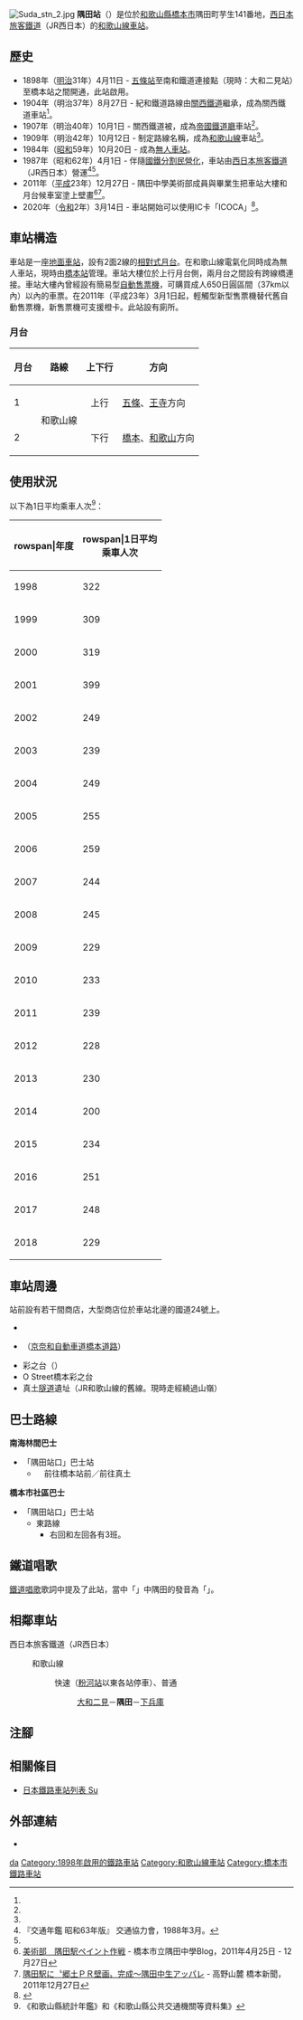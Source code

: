 {{NoteTA|G1=Transport
|T=zh-hans:隅田站;zh-hk:隅田站;zh-tw:隅田車站;
|1=zh-hans:隅田站;zh-hk:隅田站;zh-tw:隅田車站;
}}
{{Infobox station
|公司色 = #0072bc
|站名 = 隅田
|圖片 = Suda stn 1.jpg
|圖片說明 = 車站大樓（2006年7月）
|日文原名 = 隅田
|平假名 = すだ
|羅馬拼音 = Suda
|副站名 = 
|電報略號 = スタ
|所在地 = {{JPN}}[[和歌山縣|和歌山縣]][[橋本市|橋本市]]隅田町芋生141番地
|座標 = {{coord|34|19|41.19|N|135|39|19.92|E|type:railwaystation_region:JP-24|display=inline,title}}
|車站構造 = [[地面車站|地面車站]]
|月台配置 = 2面2線
|啟用年月日 = 1898年（[[明治|明治]]31年）4月11日<ref name="sone42">{{Cite book|author={{Translink|ja|曽根悟|曾根悟}}（監修）|title=週刊 歴史でめぐる鉄道全路線 国鉄・JR|editor=朝日新聞出版分冊百科編集部（編集）|publisher={{Translink|ja|朝日新聞出版}}|series=週刊朝日百科|volume=42号 阪和線・和歌山線・桜井線・湖西線・関西空港線|date=2010-05-16|pages=20-21|language=ja}}</ref>
|廢站年月日 = 
|乘客人數 = 229
|上下車人次 = 
|統計年度 = 2018
|轉車 = 
|全寬備註 = [[無人車站|無人車站]]（設有自動售票機）
|adjacent = {{Adjacent stations|system=西日本旅客鐵道近畿地域路線|line=KT|left=大和二見|right=下兵庫|note-left=4.0km|note-mid=距離[[王寺站_(日本)|王寺]]41.1km|note-right=2.1km}}
}}
[[File:Suda_stn_2.jpg|thumb]]
'''隅田站'''（{{jpn|j=隅田駅|hg=すだえき|rm=Suda eki|f=y}}）是位於[[和歌山縣|和歌山縣]][[橋本市|橋本市]]隅田町芋生141番地，[[西日本旅客鐵道|西日本旅客鐵道]]（JR西日本）的[[和歌山線|和歌山線]][[鐵路車站|車站]]。

== 歷史 ==
* 1898年（[[明治|明治]]31年）4月11日 - {{Translink|ja|紀和鉄道|紀和鐵道}}[[五條站_(奈良縣)|五條站]]至南和鐵道連接點（現時：大和二見站）至橋本站之間開通，此站啟用。 
* 1904年（明治37年）8月27日 - 紀和鐵道路線由[[關西鐵道|關西鐵道]]繼承，成為關西鐵道車站<ref name="sone42"/>。
* 1907年（明治40年）10月1日 - 關西鐵道被{{Translink|ja|鉄道国有法|鐵道國有法|國有化}}，成為[[帝國鐵道廳|帝國鐵道廳]]車站<ref name="sone42"/>。
* 1909年（明治42年）10月12日 - 制定路線名稱，成為[[和歌山線|和歌山線]]車站<ref name="sone42"/>。
* 1984年（[[昭和|昭和]]59年）10月20日 - 成為[[無人車站|無人車站]]。
* 1987年（昭和62年）4月1日 - 伴隨[[國鐵分割民營化|國鐵分割民營化]]，車站由[[西日本旅客鐵道|西日本旅客鐵道]]（JR西日本）營運<ref name="trafic-yearbook-1988">『交通年鑑 昭和63年版』 交通協力會，1988年3月。</ref><ref name="sone42"/>。
* 2011年（[[平成|平成]]23年）12月27日 - 隅田中學美術部成員與畢業生把車站大樓和月台候車室塗上壁畫<ref>[http://www.edu.city.hashimoto.wakayama.jp/weblog/index.php?id=hashimoto18&type=7&date=20111227&search_word=%C8%FE%BD%D1%C9%F4%A1%A1%B6%F9%C5%C4%B1%D8%A5%DA%A5%A4%A5%F3%A5%C8%BA%EE%C0%EF&search_option=1 美術部　隅田駅ペイント作戦]{{ja icon}} - 橋本市立隅田中學Blog，2011年4月25日 - 12月27日</ref><ref>[http://hashimoto-news.com/news/2011/12/27/9697/ 隅田駅に〝郷土ＰＲ壁画〟完成～隅田中生アッパレ]{{ja icon}} - 高野山麓 橋本新聞，2011年12月27日</ref>。
* 2020年（[[令和|令和]]2年）3月14日 - 車站開始可以使用IC卡「ICOCA」<ref>{{Cite press release|url=https://www.westjr.co.jp/press/article/items/191213_00_wakayama.pdf|archiveurl=https://web.archive.org/web/20210104022914/https://www.westjr.co.jp/press/article/items/191213_00_wakayama.pdf|format=PDF|language=ja|title=2020年春ダイヤ改正について|publisher=西日本旅客鉄道和歌山支社|date=2019-12-13|accessdate=2021-01-08|archivedate=2021-01-04}}</ref>。

== 車站構造 ==
車站是一座[[地面車站|地面車站]]，設有2面2線的[[相對式月台|相對式月台]]。在和歌山線電氣化同時成為無人車站，現時由[[橋本站_(和歌山縣)|橋本站]]管理。車站大樓位於上行月台側，兩月台之間設有跨線橋連接。車站大樓內曾經設有簡易型[[自動售票機|自動售票機]]，可購買成人650日圓區間（37km以內）以內的車票。在2011年（平成23年）3月1日起，輕觸型新型售票機替代舊自動售票機，新售票機可支援橙卡。此站設有廁所。

=== 月台 ===
{| rules="rows" class="wikitable"
!月台!!路線!!上下行!!方向
|-
! 1
| rowspan="2"| '''{{JR西路線記号|K|T}}''' 和歌山線
| style="text-align:center" | 上行
| [[五条站_(奈良縣)|五條]]、[[王寺站_(日本)|王寺]]方向
|-
! 2
| style="text-align:center" | 下行
| [[橋本站_(和歌山縣)|橋本]]、[[和歌山站|和歌山]]方向
|}

== 使用狀況 ==
以下為1日平均乘車人次<ref>《和歌山縣統計年鑑》和《和歌山縣公共交通機關等資料集》</ref>：
{| class="wikitable" style="text-align:right;"
|-
!rowspan|年度
!rowspan|1日平均<br>乘車人次
|-
|1998
|322
|-
|1999
|309
|-
|2000
|319
|-
|2001
|399
|-
|2002
|249
|-
|2003
|239
|-
|2004
|249
|-
|2005
|255
|-
|2006
|259
|-
|2007
|244
|-
|2008
|245
|-
|2009
|229
|-
|2010
|233
|-
|2011
|239
|-
|2012
|228
|-
|2013
|230
|-
|2014
|200
|-
|2015
|234
|-
|2016
|251
|-
|2017
|248
|-
|2018
|229
|}

== 車站周邊 ==
站前設有若干間商店，大型商店位於車站北邊的國道24號上。
* {{Translink|ja|隅田八幡神社}}
* {{Translink|ja|橋本東インターチェンジ|橋本東交匯處}}（[[京奈和自動車道|京奈和自動車道]][[橋本道路|橋本道路]]）
* 彩之台（{{Translink|ja|南海橋本林間田園都市}}）
* O Street橋本彩之台
* 真土[[隧道|隧道]]遺址（JR和歌山線的舊線。現時走經繞過山嶺）

== 巴士路線 ==
'''南海林間巴士'''
*「隅田站口」巴士站
**　前往橋本站前／前往真土

'''橋本市社區巴士'''
* 「隅田站口」巴士站
** 東路線
*** 右回和左回各有3班。

== 鐵道唱歌 ==
[[鐵道唱歌|鐵道唱歌]]歌詞中提及了此站，當中「''{{lang|ja|五條すぐれば隅田より…}}''」中隅田的發音為「''{{lang|ja|すみだ}}''」。

== 相鄰車站 ==
; 西日本旅客鐵道（JR西日本）
: {{JR西路線記号|K|T}} 和歌山線
:: {{color|#f60|■}}快速（[[粉河站|粉河站]]以東各站停車）、{{color|#999|■}}普通
::: [[大和二見站|大和二見]]－'''隅田'''－[[下兵庫站|下兵庫]]
== 注腳 ==
{{Reflist}}
== 相關條目 ==
* [[日本鐵路車站列表_Su|日本鐵路車站列表 Su]]
== 外部連結 ==
* {{外部連結/JR西日本車站|0621813|隅田}}{{ja icon}}
{{和歌山線}}
{{DEFAULTSORT:Suda}}
[[Category:日本鐵路車站_Su|da]]
[[Category:1898年啟用的鐵路車站|Category:1898年啟用的鐵路車站]]
[[Category:和歌山線車站|Category:和歌山線車站]]
[[Category:橋本市鐵路車站|Category:橋本市鐵路車站]]